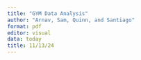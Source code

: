 ```yaml
---
title: "GYM Data Analysis"
author: "Arnav, Sam, Quinn, and Santiago"
format: pdf
editor: visual
data: today
title: 11/13/24
---
```

